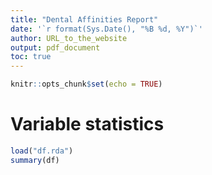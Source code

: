 ```yaml
---
title: "Dental Affinities Report"
date: '`r format(Sys.Date(), "%B %d, %Y")`'
author: URL_to_the_website
output: pdf_document
toc: true
---
```


```r
knitr::opts_chunk$set(echo = TRUE)
```

# Variable statistics

```r
load("df.rda")
summary(df)
```
